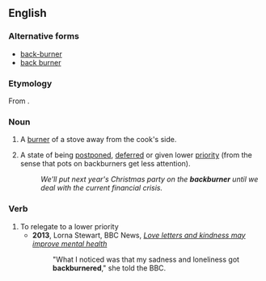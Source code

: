 {{also|back-burner|back burner}}
==English==

===Alternative forms===
* [[back-burner]]
* [[back burner]]

===Etymology===
From {{compound|back|burner|lang=en}}.

===Noun===
{{en-noun|~}}

# {{lb|en|countable}} A [[burner]] of a stove away from the cook's side.
# {{lb|en|uncountable}} A state of being [[postpone]]d, [[defer]]red or given lower [[priority]] (from the sense that pots on backburners get less attention).
#: ''We'll put next year's Christmas party on the '''backburner''' until we deal with the current financial crisis.''

===Verb===
{{en-verb}}

# To relegate to a lower priority
#* '''2013''', Lorna Stewart, BBC News, ''[http://www.bbc.co.uk/news/health-21900202 Love letters and kindness may improve mental health]''
#*: "What I noticed was that my sadness and loneliness got '''backburnered'''," she told the BBC.